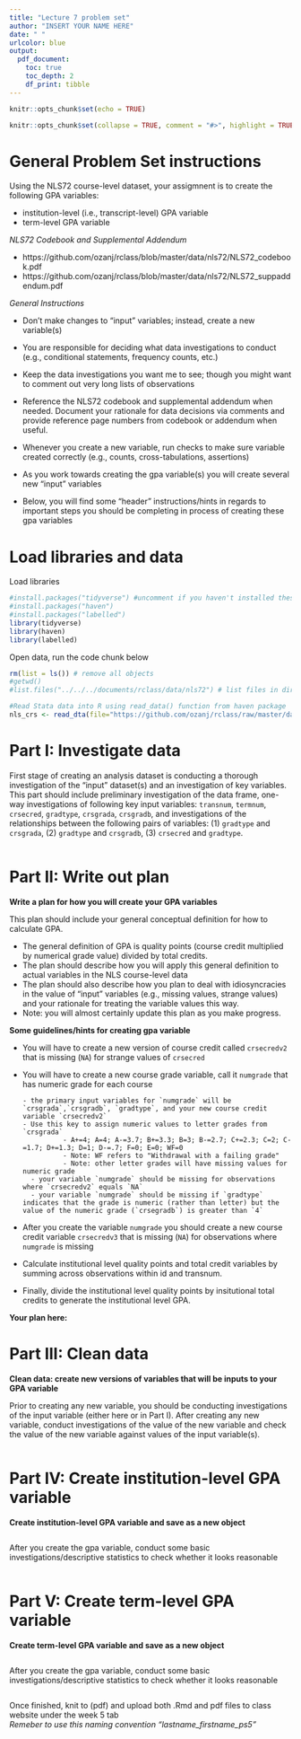 ```yaml
---
title: "Lecture 7 problem set"
author: "INSERT YOUR NAME HERE"
date: " "
urlcolor: blue
output: 
  pdf_document:
    toc: true 
    toc_depth: 2 
    df_print: tibble 
---
```


```r
knitr::opts_chunk$set(echo = TRUE)
```

```r
knitr::opts_chunk$set(collapse = TRUE, comment = "#>", highlight = TRUE)
```

# General Problem Set instructions  

Using the NLS72 course-level dataset, your assigmnent is to create the following GPA variables:

- institution-level (i.e., transcript-level) GPA variable
- term-level GPA variable

_NLS72 Codebook and Supplemental Addendum_

- https://github.com/ozanj/rclass/blob/master/data/nls72/NLS72_codebook.pdf
- https://github.com/ozanj/rclass/blob/master/data/nls72/NLS72_suppaddendum.pdf


_General Instructions_

- Don't make changes to "input" variables; instead, create a new variable(s)  
- You are responsible for deciding what data investigations to conduct (e.g., conditional statements, frequency counts, etc.)  
- Keep the data investigations you want me to see; though you might want to comment out very long lists of observations  
- Reference the NLS72 codebook and supplemental addendum when needed. Document your rationale for data decisions via comments and provide reference page numbers from codebook or addendum when useful.
- Whenever you create a new variable, run checks to make sure variable created correctly (e.g., counts, cross-tabulations, assertions)  
- As you work towards creating the gpa variable(s) you will create several new "input" variables

- Below, you will find some "header" instructions/hints in regards to important steps you should be completing in process of creating these gpa variables


# Load libraries and data

Load libraries
```r
#install.packages("tidyverse") #uncomment if you haven't installed these packaged
#install.packages("haven")
#install.packages("labelled")
library(tidyverse)
library(haven)
library(labelled)
```

Open data, run the code chunk below
```r
rm(list = ls()) # remove all objects
#getwd()
#list.files("../../../documents/rclass/data/nls72") # list files in directory w/ NLS data

#Read Stata data into R using read_data() function from haven package
nls_crs <- read_dta(file="https://github.com/ozanj/rclass/raw/master/data/nls72/nls72petscrs_v2.dta", encoding=NULL)
```


# Part I: Investigate data

First stage of creating an analysis dataset is conducting a thorough investigation of the "input" dataset(s) and an investigation of key variables. This part should include preliminary investigation of the data frame, one-way investigations of following key input variables: `transnum`, `termnum`, `crsecred`, `gradtype`, `crsgrada`, `crsgradb`, and investigations of the relationships between the following pairs of variables: (1) `gradtype` and `crsgrada`, (2) `gradtype` and `crsgradb`, (3) `crsecred` and `gradtype`. 

```r

```


# Part II:  Write out plan

__Write a plan for how you will create your GPA variables__

This plan should include your general conceptual definition for how to calculate GPA.  

- The general definition of GPA is quality points (course credit multiplied by numerical grade value) divided by total credits.  
- The plan should describe how you will apply this general definition to actual variables in the NLS course-level data  
- The plan should also describe how you plan to deal with idiosyncracies in the value of "input" variables (e.g., missing values, strange values) and your rationale for treating the variable values this way.  
- Note: you will almost certainly update this plan as you make progress.  

__Some guidelines/hints for creating gpa variable__  

- You will have to create a new version of course credit called `crsecredv2` that is missing (`NA`) for strange values of `crsecred`  
- You will have to create a new course grade variable, call it `numgrade` that has numeric grade for each course 

      - the primary input variables for `numgrade` will be `crsgrada`,`crsgradb`, `gradtype`, and your new course credit variable `crsecredv2`  
      - Use this key to assign numeric values to letter grades from `crsgrada`
				- A+=4; A=4; A-=3.7; B+=3.3; B=3; B-=2.7; C+=2.3; C=2; C-=1.7; D+=1.3; D=1; D-=.7; F=0; E=0; WF=0  
				- Note: WF refers to "Withdrawal with a failing grade"  
				- Note: other letter grades will have missing values for numeric grade
		- your variable `numgrade` should be missing for observations where `crsecredv2` equals `NA`
		- your variable `numgrade` should be missing if `gradtype` indicates that the grade is numeric (rather than letter) but the value of the numeric grade (`crsegradb`) is greater than `4`
- After you create the variable `numgrade` you should create a new course credit variable `crsecredv3` that is missing (`NA`) for observations where `numgrade` is missing  
- Calculate institutional level quality points and total credit variables by summing across observations within id and transnum.  
- Finally, divide the institutional level quality points by insitutional total credits to generate the institutional level GPA.




__Your plan here:__  
  
    
      
      

# Part III: Clean data

__Clean data: create new versions of variables that will be inputs to your GPA variable__  

Prior to creating any new variable, you should be conducting investigations of the input variable (either here or in Part I). After creating any new variable, conduct investigations of the value of the new variable and check the value of the new variable against values of the input variable(s). 

```r

```


# Part IV: Create institution-level GPA variable 
__Create institution-level GPA variable and save as a new object__
```r

```

After you create the gpa variable, conduct some basic investigations/descriptive statistics to check whether it looks reasonable
```r

```



# Part V: Create term-level GPA variable

__Create term-level GPA variable and save as a new object__
```r

```

After you create the gpa variable, conduct some basic investigations/descriptive statistics to check whether it looks reasonable
```r

```



Once finished, knit to (pdf) and upload both .Rmd and pdf files to class website under the week 5 tab  
*Remeber to use this naming convention "lastname_firstname_ps5"*



